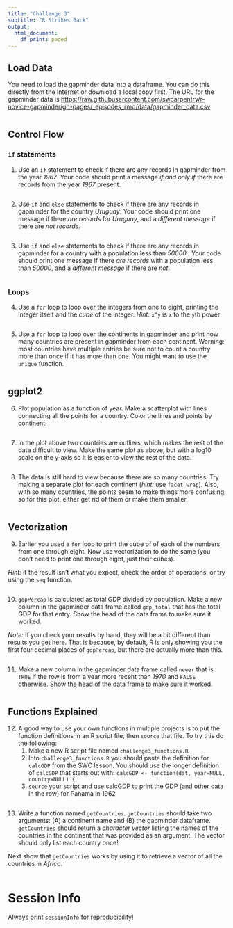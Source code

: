 ```yaml
---
title: "Challenge 3"
subtitle: "R Strikes Back"
output:
  html_document:
    df_print: paged
---
```


## Load Data

You need to load the gapminder data into a dataframe.  You can do this directly from the Internet or download a local copy first.  The URL for the gapminder data is <https://raw.githubusercontent.com/swcarpentry/r-novice-gapminder/gh-pages/_episodes_rmd/data/gapminder_data.csv>

```r

```

## Control Flow

### `if` statements
1. Use an `if` statement to check if there are any records in gapminder from the year *1967*.  Your code should print a message *if and only if* there are records from the year *1967* present.

```r

```



2. Use `if` and `else` statements to check if there are any records in gapminder for the country *Uruguay*.  Your code should print one message if there *are records* for *Uruguay*, and a *different message* if there are *not records*.

```r

```



3. Use `if` and `else` statements to check if there are any records in gapminder for a country with a population less than *50000* .  Your code should print one message if there *are records* with a population less than *50000*, and a *different message* if there are *not*.

```r

```

### Loops

4. Use a `for` loop to loop over the integers from one to eight, printing the integer itself and the *cube* of the integer. *Hint:* `x^y` is `x` to the `y`th power

```r

```



5. Use a `for` loop to loop over the continents in gapminder and print how many countries are present in gapminder from each continent.  Warning: most countries have multiple entries be sure not to count a country more than once if it has more than one.  You might want to use the `unique` function.

```r

```

## ggplot2

6. Plot population as a function of year. Make a scatterplot with lines connecting all the points for a country.  Color the lines and points by continent.

```r

```


7. In the plot above two countries are outliers, which makes the rest of the data difficult to view.  Make the same plot as above, but with a log10 scale on the y-axis so it is easier to view the rest of the data.

```r

```


8. The data is still hard to view because there are so many countries.  Try making a separate plot for each continent (*hint:* use `facet_wrap`).  Also, with so many countries, the points seem to make things more confusing, so for this plot, either get rid of them or make them smaller.

```r

```

## Vectorization

9. Earlier you used a `for` loop to print the cube of of each of the numbers from one through eight.  Now use vectorization to do the same (you don't need to print one through eight, just their cubes). 

*Hint:* if the result isn't what you expect, check the order of operations, or try using the `seq` function.

```r

```


10. `gdpPercap` is calculated as total GDP divided by population.  Make a new column in the gapminder data frame called `gdp_total` that has the total GDP for that entry. Show the head of the data frame to make sure it worked. 

*Note:* If you check your results by hand, they will be a bit different than results you get here.  That is because, by default, R is only showing you the first four decimal places of `gdpPercap`, but there are actually more than this.
```r

```


11. Make a new column in the gapminder data frame called `newer` that is `TRUE` if the row is from a year more recent than *1970* and `FALSE` otherwise. Show the head of the data frame to make sure it worked. 

```r

```
## Functions Explained
12. A good way to use your own functions in multiple projects is to put the function definitions in an R script file, then `source` that file.  To try this do the following:
    1. Make a new R script file named `challenge3_functions.R`
    2. Into `challenge3_functions.R` you should paste the definition for `calcGDP` from the SWC lesson.  You should use the longer definition of `calcGDP` that starts out with: `calcGDP <- function(dat, year=NULL, country=NULL) {`
    3. `source` your script and use calcGDP to print the GDP (and other data in the row) for Panama in 1962
  
```r

```


13. Write a function named `getCountries`.  `getCountries` should take two arguments: (A) a continent name and (B) the gapminder dataframe. `getCountries` should return a *character vector* listing the names of the countries in the continent that was provided as an argument.  The vector should only list each country once! 

Next show that `getCountries` works by using it to retrieve a vector of all the countries in *Africa*.

```r

```

# Session Info
Always print `sessionInfo` for reproducibility!
```r

```

